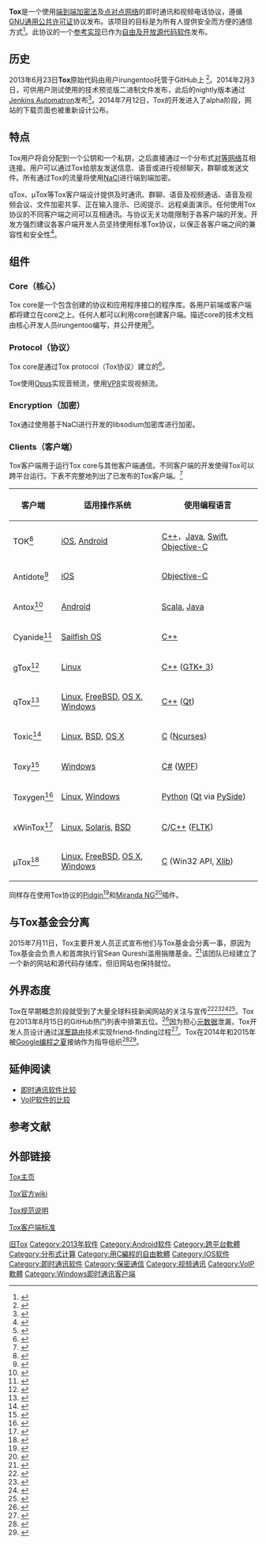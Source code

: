 {{NoteTA|G1=IT|G2=FL}}
{{Infobox software
|title=Tox
|name=Tox
|logo=ToxLogo.png
|logo_size=80px
|screenshot=UTox Screenshot.png
|caption=运行于GNU/Linux下的Tox客户端 µTox的运行界面截图。
|developer=
<!-- |released={{Start date and age|2013|06|23}} -->
|frequently updated=yes<!-- Don't edit this page, just click on the version number -->
|programming language=[[C语言|C]]
|operating system=[[Windows|Windows]], [[Linux|Linux]], [[OS_X|OS X]], [[Android|Android]], [[iOS|iOS]], [[FreeBSD|FreeBSD]], [[OpenIndiana|OpenIndiana]], [[Sailfish_OS|Sailfish OS]]
|genre=[[網際協議通話技術|VoIP]]、[[即時通訊|即時通訊]]、視訊會議
|license=[[GNU通用公共许可证|GNU通用公共许可证]]第三版或更新
|website= <!-- See Wikidata. -->
}}

'''Tox'''是一个使用[[端到端加密法|端到端加密法]]及[[点对点网络|点对点网络]]的即时通讯和视频电话协议，遵循[[GNU通用公共许可证|GNU通用公共许可证]]协议发布。该项目的目标是为所有人提供安全而方便的通信方式<ref>{{cite web|url=https://tox.chat|title=Secure Messaging for Everyone|accessdate=2015-08-06|work=Tox|archive-date=2017-02-03|archive-url=https://web.archive.org/web/20170203112338/https://tox.chat/|dead-url=no}}</ref>。此协议的一个[[参考实现|参考实现]]已作为[[自由及开放源代码软件|自由及开放源代码软件]]发布。

== 历史 ==
2013年6月23日'''Tox'''原始代码由用户irungentoo托管于GitHub上 <ref>{{cite web|url=https://github.com/irungentoo/toxcore/commit/f8ccb9adb99fc143e11927a461d06da1b3d5bcba|title=Initial commit|accessdate=2014-02-18|publisher=GitHub|archive-date=2019-02-18|archive-url=https://web.archive.org/web/20190218051731/https://github.com/irungentoo/toxcore/commit/f8ccb9adb99fc143e11927a461d06da1b3d5bcba|dead-url=no}}</ref>。2014年2月3日，可供用户测试使用的技术预览版二进制文件发布，此后的nightly版本通过[[Jenkins_(软件)|Jenkins Automatron]]发布<ref>{{cite web|url=https://build.tox.chat/view/packages/|title=Jenkins Tox Packages|accessdate=2015-11-07}}{{Dead link}}</ref>。2014年7月12日，Tox的开发进入了alpha阶段，网站的下载页面也被重新设计公布。

== 特点 ==
Tox用户将会分配到一个公钥和一个私钥，之后直接通过一个分布式[[对等网络|对等网络]]互相连接。用户可以通过Tox给朋友发送信息、语音或进行视频聊天，群聊或发送文件。所有通过Tox的流量将使用[http://nacl.cr.yp.to/ NaCl]{{Wayback|url=http://nacl.cr.yp.to/ |date=20170221100416 }}进行端到端加密。

qTox、µTox等Tox客户端设计提供及时通讯、群聊、语音及视频通话、语音及视频会议、文件加密共享、正在输入提示、已阅提示、远程桌面演示。任何使用Tox协议的不同客户端之间可以互相通讯。与协议无关功能限制于各客户端的开发。开发方强烈建议各客户端开发人员坚持使用标准Tox协议，以保正各客户端之间的兼容性和安全性<ref>{{cite web|url=https://www.gitbook.com/book/tox/tox-client-standard/details|title=Tox Client Standard|accessdate=2015-11-07|archive-date=2016-04-08|archive-url=https://web.archive.org/web/20160408081201/https://www.gitbook.com/book/tox/tox-client-standard/details|dead-url=no}}</ref>。
[[Category:有非常模棱两可或者十分空泛语句的条目|旧Tox]]

== 组件 ==

=== Core（核心） ===
Tox core是一个包含创建的协议和应用程序接口的程序库。各用户前端或客户端都将建立在core之上。任何人都可以利用core创建客户端。描述core的技术文档由核心开发人员irungentoo编写，并公开使用<ref>{{cite web|url=https://github.com/Tox-Docs/Text/tree/master/src_text|title=Toxcore Documentation|accessdate=2015-11-07|publisher=GitHub|archive-date=2019-02-18|archive-url=https://web.archive.org/web/20190218051731/https://github.com/Tox-Docs/Text/tree/master/src_text|dead-url=no}}</ref>。

=== Protocol（协议） ===
Tox core是通过Tox protocol（Tox协议）建立的<ref>{{cite web|url=https://github.com/mahkoh/Xot|title=Xot|accessdate=2014-05-06|publisher=GitHub|archive-date=2018-06-11|archive-url=https://web.archive.org/web/20180611111018/https://github.com/mahkoh/Xot|dead-url=no}}</ref>。

Tox使用[[Opus_codec|Opus]]实现音频流，使用[[VP8|VP8]]实现视频流。

=== Encryption（加密） ===
Tox通过使用基于NaCl进行开发的libsodium加密库进行加密。

=== Clients（客户端） ===
Tox客户端用于运行Tox core与其他客户端通信。不同客户端的开发使得Tox可以跨平台运行。下表不完整地列出了已发布的Tox客户端。<ref>{{cite web|url=https://wiki.tox.chat/users/clients|title=Client|accessdate=2015-08-06|work=Tox|archive-date=2017-01-07|archive-url=https://web.archive.org/web/20170107104121/https://wiki.tox.chat/users/clients|dead-url=no}}</ref>
{| class="wikitable sortable" style="margin-bottom: 10px;"
! 客户端
!适用操作系统
! 使用编程语言
|-
| TOK<ref>{{cite web|url=https://tok.life|title=TOK|accessdate=2019-03-30|archive-date=2020-06-08|archive-url=https://web.archive.org/web/20200608221710/http://tok.life/|dead-url=no}}</ref>
| [[iOS|iOS]], [[Android|Android]]
| [[C++|C++]]，[[Java|Java]], [[Swift|Swift]], [[Objective-C|Objective-C]]
|-
| Antidote<ref>{{cite web|url=https://antidote.im|title=Antidote|accessdate=2015-08-06|archive-url=https://web.archive.org/web/20161118165131/https://antidote.im/|archive-date=2016-11-18|dead-url=yes}}</ref>
| [[iOS|iOS]]
| [[Objective-C|Objective-C]]
|-
| Antox<ref>{{cite web|url=https://wiki.tox.chat/clients/antox|title=Antox|accessdate=2015-08-06|publisher=Tox-Wiki|archive-date=2015-10-01|archive-url=https://web.archive.org/web/20151001150543/https://wiki.tox.chat/clients/antox|dead-url=no}}</ref>
| [[Android|Android]]
| [[Scala|Scala]], [[Java|Java]]
|-
| Cyanide<ref>{{cite web|url=https://github.com/krobelus/cyanide|title=Cyanide|accessdate=2016-01-03|publisher=Github|archive-date=2018-06-11|archive-url=https://web.archive.org/web/20180611030053/https://github.com/krobelus/cyanide|dead-url=no}}</ref>
| [[Sailfish_OS|Sailfish OS]]
| [[C++|C++]]
|-
| gTox<ref>{{cite web|url=https://github.com/KoKuToru/gTox|title=Tox|accessdate=2015-11-07|publisher=Github|archive-date=2018-06-11|archive-url=https://web.archive.org/web/20180611034953/https://github.com/KoKuToru/gTox|dead-url=no}}</ref>
| [[Linux|Linux]]
| [[C++|C++]] ([[GTK+|GTK+ 3]])
|-
| qTox<ref>{{cite web|url=https://wiki.tox.chat/clients/qtox|title=qTox|accessdate=2015-08-06|publisher=Tox-Wiki|archive-date=2017-01-07|archive-url=https://web.archive.org/web/20170107044626/https://wiki.tox.chat/clients/qtox|dead-url=no}}</ref>
| [[Linux|Linux]], [[FreeBSD|FreeBSD]], [[MacOS|OS X]], [[Microsoft_Windows|Windows]]
| [[C++|C++]] ([[Qt|Qt]])
|-
| Toxic<ref>{{cite web|url=https://wiki.tox.chat/clients/toxic|title=Toxic|accessdate=2015-08-06|publisher=Tox-Wiki|archive-date=2017-01-07|archive-url=https://web.archive.org/web/20170107051032/https://wiki.tox.chat/clients/toxic|dead-url=no}}</ref>
| [[Linux|Linux]], [[BSD|BSD]], [[MacOS|OS X]]
| [[C语言|C]] ([[Ncurses|Ncurses]])
|-
| Toxy<ref>{{cite web|url=https://wiki.tox.chat/clients/toxy|title=Tox|accessdate=2015-08-06|publisher=Tox-Wiki|archive-date=2017-01-07|archive-url=https://web.archive.org/web/20170107081218/https://wiki.tox.chat/clients/toxy|dead-url=no}}</ref>
| [[Microsoft_Windows|Windows]]
| [[C♯|C#]] ([[Windows_Presentation_Foundation|WPF]])
|-
|Toxygen<ref>{{Cite web|url=https://wiki.tox.chat/clients/toxygen|title=clients:toxygen - Tox Wiki|website=wiki.tox.chat|access-date=2016-07-01|archive-date=2016-10-10|archive-url=https://web.archive.org/web/20161010201934/https://wiki.tox.chat/clients/toxygen|dead-url=no}}</ref>
|[[Linux|Linux]], [[Microsoft_Windows|Windows]]
|[[Python|Python]] ([[Qt|Qt]] via [[PySide|PySide]])
|-
| xWinTox<ref>{{cite web|url=https://wiki.tox.chat/clients/xwintox|title=Tox|accessdate=2015-11-07|publisher=Tox-Wiki|archive-date=2017-01-07|archive-url=https://web.archive.org/web/20170107072458/https://wiki.tox.chat/clients/xwintox|dead-url=no}}</ref>
|[[Linux|Linux]], [[Solaris|Solaris]], [[BSD|BSD]]
|[[C语言|C]]/[[C++|C++]] ([[FLTK|FLTK]])
|-
| µTox<ref>{{cite web|url=https://wiki.tox.chat/clients/utox|title=Tox|accessdate=2015-11-07|publisher=Tox-Wiki|archive-date=2017-01-07|archive-url=https://web.archive.org/web/20170107101008/https://wiki.tox.chat/clients/utox|dead-url=no}}</ref>
| [[Linux|Linux]], [[FreeBSD|FreeBSD]], [[MacOS|OS X]], [[Microsoft_Windows|Windows]]
| [[C语言|C]] (Win32 API, [[Xlib|Xlib]])
|}
同样存在使用Tox协议的[[Pidgin|Pidgin]]<ref>{{cite web|url=http://tox.dhs.org/|title=tox-prpl – Tox Protocol Plugin For Pidgin|accessdate=2015-09-17|deadurl=yes|archiveurl=https://web.archive.org/web/20150822092258/http://tox.dhs.org/|archivedate=2015-08-22}}</ref>和[[Miranda_IM|Miranda NG]]<ref>{{cite web|url=http://forum.miranda-ng.org/index.php?topic=2487.255|title=Tox protocol|accessdate=2015-09-17|publisher=watcher|website=Miranda NG Official Community Forum|archive-date=2017-11-07|archive-url=https://web.archive.org/web/20171107113551/https://forum.miranda-ng.org/index.php?topic=2487.255|dead-url=no}}</ref>插件。

== 与Tox基金会分离 ==
2015年7月11日，Tox主要开发人员正式宣布他们与Tox基金会分离一事，原因为Tox基金会负责人和首席执行官Sean Qureshi滥用捐赠基金。<ref>{{cite web|url=https://lwn.net/Articles/651003/|title=A split within the Tox project|accessdate=2016-02-14|date=2015-07-15|publisher=Nathan Willis|website=LWN.net|archive-date=2017-01-14|archive-url=https://web.archive.org/web/20170114122958/https://lwn.net/Articles/651003/|dead-url=no}}</ref>该团队已经建立了一个新的网站和源代码存储库，但旧网站也保持就位。

== 外界态度 ==
Tox在早期概念阶段就受到了大量全球科技新闻网站的关注与宣传<ref>{{cite web|url=http://siliconangle.com/blog/2013/08/05/tox-a-replacement-for-skype-and-your-privacy/|title=Tox: A Replacement For Skype And Your Privacy?|accessdate=2014-02-19|date=2013-08-05|last=Kar|first=Saroj|work=Silicon Angle|archive-date=2016-11-18|archive-url=https://web.archive.org/web/20161118163753/http://siliconangle.com/blog/2013/08/05/tox-a-replacement-for-skype-and-your-privacy/|dead-url=no}}</ref><ref>{{cite web|url=http://www.golem.de/news/skype-alternative-freier-und-sicherer-videochat-mit-tox-1307-100688.html|title=Skype-Alternative Freier und sicherer Videochat mit Tox|accessdate=2014-02-19|date=2013-07-30|last=Grüner|first=Sebastian|work=Golem.de|language=de|trans_title=More free and secure video chat with Tox|archive-date=2016-12-20|archive-url=https://web.archive.org/web/20161220201044/http://www.golem.de/news/skype-alternative-freier-und-sicherer-videochat-mit-tox-1307-100688.html|dead-url=no}}</ref><ref>{{cite web|url=http://www.opennet.ru/opennews/art.shtml?num=37542|title=Проект Tox развивает свободную альтернативу Skype|accessdate=2014-02-19|date=2013-07-30|work=opennet.ru|language=ru|trans_title=Tox project develops free Skype replacement|archive-date=2017-07-28|archive-url=https://web.archive.org/web/20170728131344/http://www.opennet.ru/opennews/art.shtml?num=37542|dead-url=no}}</ref><ref>{{cite web|url=http://www.heise.de/netze/meldung/Skype-Alternative-Tox-zum-Ausprobieren-1929033.html|title=Skype-Alternative Tox zum Ausprobieren|accessdate=2014-02-19|date=2013-08-02|last=Nitschke|first=Manuel|work=heise.de|language=de|trans_title=Tox Skype replacement tested|archive-date=2016-11-30|archive-url=https://web.archive.org/web/20161130114738/https://www.heise.de/netze/meldung/Skype-Alternative-Tox-zum-Ausprobieren-1929033.html|dead-url=no}}</ref>。Tox在2013年8月15日的GitHub热门列表中排第五位。<ref>{{cite web|url=http://readwrite.com/2013/08/15/github-new-trending-feature-future|title=GitHub's new 'Trending' Feature Lets You See The Future|accessdate=2014-02-19|date=2013-08-15|last=Asay|first=Matt|work=ReadWrite.com|archive-date=2016-11-19|archive-url=https://web.archive.org/web/20161119055228/http://readwrite.com/2013/08/15/github-new-trending-feature-future/|dead-url=no}}</ref>因为担心[[元数据|元数据]]泄漏，Tox开发人员设计通过[[洋葱路由|洋葱路由]]技术实现friend-finding过程<ref>{{cite web|url=https://github.com/irungentoo/ProjectTox-Core/blob/522f90fee138087db660dccc08413c53f388f604/docs/Prevent_Tracking.txt|title=Prevent_Tracking.txt|accessdate=2014-02-20|work=GitHub|archive-date=2020-07-26|archive-url=https://web.archive.org/web/20200726205922/https://github.com/irungentoo/toxcore/blob/522f90fee138087db660dccc08413c53f388f604/docs/Prevent_Tracking.txt|dead-url=no}}</ref>。Tox在2014年和2015年被[[Google编程之夏|Google编程之夏]]接纳作为指导组织<ref>{{cite web|url=https://www.google-melange.com/gsoc/org2/google/gsoc2014/tox|title=Project Tox|accessdate=2015-03-07|work=GSoC 2014|archive-date=2016-05-06|archive-url=https://web.archive.org/web/20160506062204/http://www.google-melange.com/gsoc/org2/google/gsoc2014/tox|dead-url=no}}</ref><ref>{{cite web|url=https://www.google-melange.com/gsoc/org2/google/gsoc2015/tox|title=Project Tox|accessdate=2015-03-07|work=GSoC 2015|archive-date=2016-03-04|archive-url=https://web.archive.org/web/20160304054802/https://www.google-melange.com/gsoc/org2/google/gsoc2015/tox|dead-url=no}}</ref>。

== 延伸阅读 ==
* [[即时通讯软件比较|即时通讯软件比较]]
* [[VoIP軟體的比較|VoIP软件的比较]]

== 参考文献 ==
{{reflist|35em}}

== 外部链接 ==
[https://tox.chat/ Tox主页]{{Wayback|url=https://tox.chat/ |date=20170203112338 }}<div>[https://wiki.tox.chat/doku.php Tox官方wiki]{{Wayback|url=https://wiki.tox.chat/doku.php |date=20170215060238 }}</div><div>[https://toktok.ltd/spec Tox规范说明]{{Wayback|url=https://toktok.ltd/spec |date=20170211081102 }}</div><div>[https://www.gitbook.com/book/tox/tox-client-standard/details Tox客户端标准]{{Wayback|url=https://www.gitbook.com/book/tox/tox-client-standard/details |date=20160408081201 }}</div>
[[Category:2013年软件|Category:2013年软件]]
[[Category:Android软件|Category:Android软件]]
[[Category:跨平台軟體|Category:跨平台軟體]]
[[Category:分布式计算|Category:分布式计算]]
[[Category:用C編程的自由軟體|Category:用C編程的自由軟體]]
[[Category:IOS软件|Category:IOS软件]]
[[Category:即时通讯软件|Category:即时通讯软件]]
[[Category:保密通信|Category:保密通信]]
[[Category:视频通讯|Category:视频通讯]]
[[Category:VoIP軟體|Category:VoIP軟體]]
[[Category:Windows即时通讯客户端|Category:Windows即时通讯客户端]]
